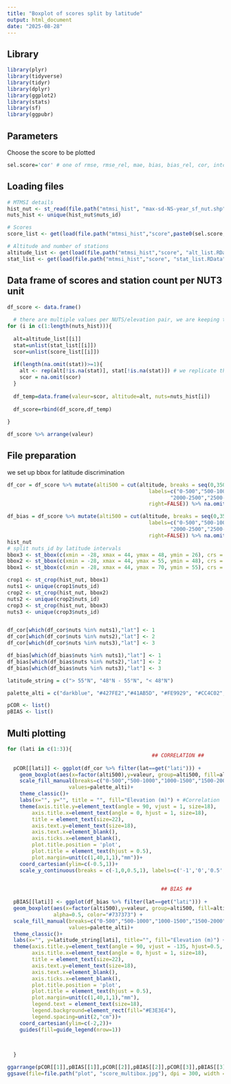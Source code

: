 ```yaml
---
title: "Boxplot of scores split by latitude"
output: html_document
date: "2025-08-28"
---
```



## Library

```r

library(plyr)
library(tidyverse)
library(tidyr)
library(dplyr)
library(ggplot2)
library(stats)
library(sf)
library(ggpubr)

```

## Parameters
Choose the score to be plotted

```r

sel.score='cor' # one of rmse, rmse_rel, mae, bias, bias_rel, cor, intcormed

```

## Loading files

```r

# MTMSI details
hist_nut <- st_read(file.path("mtmsi_hist", "max-sd-NS-year_sf_nut.shp")) # dataframe with dates
nuts_hist <- unique(hist_nut$nuts_id)

# Scores
score_list <- get(load(file.path("mtmsi_hist","score",paste0(sel.score,"_list.RData")))) # valeur par altitude pour chaque nuts

# Altitude and number of stations
altitude_list <- get(load(file.path("mtmsi_hist","score", "alt_list.RData"))) # valeur d'altitudes par nuts
stat_list <- get(load(file.path("mtmsi_hist","score", "stat_list.RData"))) # nb stations par altitude par nuts (nested list)

```

## Data frame of scores and station count per NUT3 unit

```r

df_score <- data.frame()
  
  # there are multiple values per NUTS/elevation pair, we are keeping them all
for (i in c(1:length(nuts_hist))){
    
  alt=altitude_list[[i]]
  stat=unlist(stat_list[[i]])
  scor=unlist(score_list[[i]])
    
  if(length(na.omit(stat))>=1){
    alt <- rep(alt[!is.na(stat)], stat[!is.na(stat)]) # we replicate the altitude values as there are mutliple score values
    scor = na.omit(scor)
  }
    
  df_temp=data.frame(valeur=scor, altitude=alt, nuts=nuts_hist[i])
    
  df_score=rbind(df_score,df_temp)
  
} 

df_score %>% arrange(valeur)

```

## File preparation
we set up bbox for latitude discrimination

```r

df_cor = df_score %>% mutate(alti500 = cut(altitude, breaks = seq(0,3500,500), 
                                              labels=c("0-500","500-1000","1000-1500","1500-2000",
                                                     "2000-2500","2500-3000","3000-3500"), 
                                              right=FALSE)) %>% na.omit() %>% mutate(lat=NA)

df_bias = df_score %>% mutate(alti500 = cut(altitude, breaks = seq(0,3500,500), 
                                              labels=c("0-500","500-1000","1000-1500","1500-2000",
                                                     "2000-2500","2500-3000","3000-3500"), 
                                              right=FALSE)) %>% na.omit() %>% mutate(lat=NA)
hist_nut
# split nuts_id by latitude intervals
bbox3 <- st_bbox(c(xmin = -28, xmax = 44, ymax = 48, ymin = 26), crs = st_crs(4326))
bbox2 <- st_bbox(c(xmin = -28, xmax = 44, ymax = 55, ymin = 48), crs = st_crs(4326))
bbox1 <- st_bbox(c(xmin = -28, xmax = 44, ymax = 70, ymin = 55), crs = st_crs(4326))

crop1 <- st_crop(hist_nut, bbox1)
nuts1 <- unique(crop1$nuts_id)
crop2 <- st_crop(hist_nut, bbox2)
nuts2 <- unique(crop2$nuts_id)
crop3 <- st_crop(hist_nut, bbox3)
nuts3 <- unique(crop3$nuts_id)


df_cor[which(df_cor$nuts %in% nuts1),"lat"] <- 1
df_cor[which(df_cor$nuts %in% nuts2),"lat"] <- 2
df_cor[which(df_cor$nuts %in% nuts3),"lat"] <- 3

df_bias[which(df_bias$nuts %in% nuts1),"lat"] <- 1
df_bias[which(df_bias$nuts %in% nuts2),"lat"] <- 2
df_bias[which(df_bias$nuts %in% nuts3),"lat"] <- 3

latitude_string = c("> 55°N", "48°N - 55°N", "< 48°N")

palette_alti = c("darkblue", "#427FE2","#41AB5D", "#FE9929", "#CC4C02", "#662506", "grey")

pCOR <- list()
pBIAS <- list()

```

## Multi plotting

```r


for (lati in c(1:3)){
                                               ## CORRELATION ##
  
  pCOR[[lati]] <- ggplot(df_cor %>% filter(lat==get("lati"))) + 
    geom_boxplot(aes(x=factor(alti500),y=valeur, group=alti500, fill=alti500), show.legend = FALSE, alpha=0.5, color="#737373") +
    scale_fill_manual(breaks=c("0-500","500-1000","1000-1500","1500-2000","2000-2500","2500-3000","3000-3500"), 
                    values=palette_alti)+
    theme_classic()+
    labs(x="", y="", title = "", fill="Elevation (m)") + #Correlation
    theme(axis.title.y=element_text(angle = 90, vjust = 1, size=18), 
        axis.title.x=element_text(angle = 0, hjust = 1, size=18),
        title = element_text(size=22),
        axis.text.y=element_text(size=18),
        axis.text.x=element_blank(),
        axis.ticks.x=element_blank(),
        plot.title.position = 'plot',
        plot.title = element_text(hjust = 0.5),
        plot.margin=unit(c(1,40,1,1),"mm"))+
    coord_cartesian(ylim=c(-0.5,1))+
    scale_y_continuous(breaks = c(-1,0,0.5,1), labels=c('-1','0','0.5','1'))

  
                                                  ## BIAS ##
  
  pBIAS[[lati]] <- ggplot(df_bias %>% filter(lat==get("lati"))) + 
  geom_boxplot(aes(x=factor(alti500),y=valeur, group=alti500, fill=alti500), show.legend = TRUE, 
               alpha=0.5, color="#737373") +
  scale_fill_manual(breaks=c("0-500","500-1000","1000-1500","1500-2000","2000-2500","2500-3000","3000-3500"), 
                    values=palette_alti)+
  theme_classic()+
  labs(x="", y=latitude_string[lati], title="", fill="Elevation (m)") + # Bias (m)
  theme(axis.title.y=element_text(angle = 90, vjust = -135, hjust=0.5, size=25), 
        axis.title.x=element_text(angle = 0, hjust = 1, size=18),
        title = element_text(size=22),
        axis.text.y=element_text(size=18),
        axis.text.x=element_blank(),
        axis.ticks.x=element_blank(),
        plot.title.position = 'plot',
        plot.title = element_text(hjust = 0.5),
        plot.margin=unit(c(1,40,1,1),"mm"),
        legend.text = element_text(size=18),
        legend.background=element_rect(fill="#E3E3E4"),
        legend.spacing=unit(2,"cm"))+
    coord_cartesian(ylim=c(-2,2))+
    guides(fill=guide_legend(nrow=1))
    

  
  }

ggarrange(pCOR[[1]],pBIAS[[1]],pCOR[[2]],pBIAS[[2]],pCOR[[3]],pBIAS[[3]],ncol=2, nrow=3, common.legend = TRUE, legend="bottom")
ggsave(file=file.path("plot", "score_multibox.jpg"), dpi = 300, width = 23, height = 20)


```




